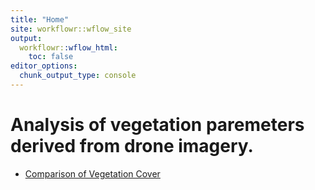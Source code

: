 ```yaml
---
title: "Home"
site: workflowr::wflow_site
output:
  workflowr::wflow_html:
    toc: false
editor_options:
  chunk_output_type: console
---
```


# Analysis of vegetation paremeters derived from drone imagery. 

- [Comparison of Vegetation Cover](analysis/compara_drone_campo.html)
